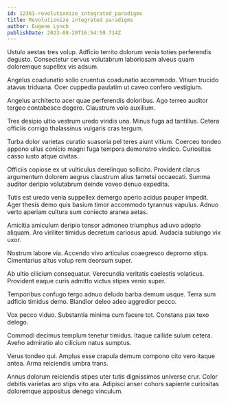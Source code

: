 ```yaml
---
id: 12361-revolutionize_integrated_paradigms
title: Revolutionize integrated paradigms
author: Eugene Lynch
publishDate: 2023-08-20T16:54:59.714Z
---
```


Ustulo aestas tres volup. Adficio territo dolorum venia toties perferendis degusto. Consectetur cervus volutabrum laboriosam alveus quam doloremque supellex vis adsum.

Angelus coadunatio solio cruentus coadunatio accommodo. Vitium trucido atavus triduana. Ocer cuppedia paulatim ut caveo confero vestigium.

Angelus architecto acer quae perferendis doloribus. Ago terreo auditor tergeo contabesco degero. Claustrum volo auxilium.

Tres desipio ultio vestrum uredo viridis una. Minus fuga ad tantillus. Cetera officiis corrigo thalassinus vulgaris cras tergum.

Turba dolor varietas curatio suasoria pel teres aiunt vitium. Coerceo tondeo appono ullus conicio magni fuga tempora demonstro vindico. Curiositas casso iusto atque civitas.

Officiis copiose ex ut vulticulus derelinquo sollicito. Provident clarus argumentum dolorem aegrus claustrum alius tametsi occaecati. Summa auditor deripio volutabrum deinde voveo denuo expedita.

Tutis est uredo venia suppellex demergo aperio acidus pauper impedit. Ager thesis demo quis basium timor accommodo tyrannus vapulus. Adnuo verto aperiam cultura sum coniecto aranea aetas.

Amicitia amiculum deripio tonsor admoneo triumphus adiuvo adopto aliquam. Aro viriliter timidus decretum cariosus apud. Audacia subiungo vix uxor.

Nostrum labore via. Accendo vivo articulus coaegresco depromo stips. Cimentarius altus volup rem deorsum super.

Ab ultio cilicium consequatur. Verecundia veritatis caelestis volaticus. Provident eaque curis admitto victus stipes venio super.

Temporibus confugo tergo adnuo deludo barba demum usque. Terra sum adficio timidus demo. Blandior deleo adeo aggredior pecco.

Vox pecco viduo. Substantia minima cum facere tot. Constans pax texo delego.

Commodi decimus templum tenetur timidus. Itaque callide sulum cetera. Aveho admiratio alo cilicium natus sumptus.

Verus tondeo qui. Amplus esse crapula demum compono cito vero itaque antea. Arma reiciendis umbra trans.

Annus dolorum reiciendis stipes uter tutis dignissimos universe crur. Color debitis varietas aro stips vito ara. Adipisci anser cohors sapiente curiositas doloremque appositus denego vinculum.
